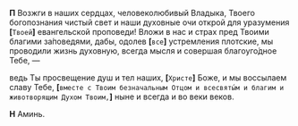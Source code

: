 **П** Возжги в наших сердцах, человеколюбивый Владыка, Твоего богопознания чистый свет и наши духовные очи открой для уразумения **[**`Твоей`**]** евангельской проповеди! Вложи в нас и страх пред Твоими благими за́поведями, дабы, одолев **[**`все`**]** устремления плотские, мы проводили жизнь духовную, всегда мысля и совершая благоуго́дное Тебе, —

ведь Ты просвещение душ и тел наших, **[**`Хри­сте`**]** Боже, и мы воссылаем славу Те­бе, **[**`вме­сте с Твоим безначальным Отцом и все­святы́м и благим и животворящим Ду­хом Твоим,`**]** ныне и все­гда и во ве­ки веков.

**Н** Аминь.

